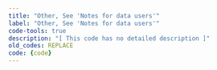 ```yaml
---
title: "Other, See 'Notes for data users'"
label: "Other, See 'Notes for data users'"
code-tools: true
description: "[ This code has no detailed description ]"
old_codes: REPLACE
code: {code}
---
```

